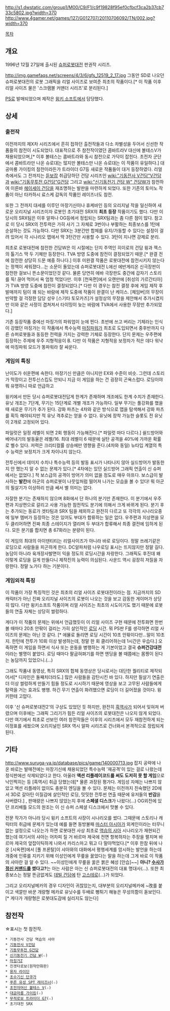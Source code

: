 http://s1.dwstatic.com/group1/M00/C9/F1/c9f19828f95ef0cfbcf3ca2b37cb733c5802.jpg?width=370 http://www.4gamer.net/games/127/G012707/20110706092/TN/002.jpg?width=370

[[목차]]

== 개요 ==

1996년 12월 27일에 출시된 [[슈퍼로봇대전]] 판권작 시리즈. 

http://img.gamefaqs.net/screens/4/3/6/gfs_12519_2_17.jpg
그동안 SD로 나오던 슈퍼로봇대전의 로봇 그래픽을 리얼 사이즈로 보여준 최초의 작품이다.[* 이 작품 이후 리얼 사이즈 물은 '스크램블 커맨더 시리즈'로 분리된다.] 

[[PS]]로 발매되었으며 제작은 [[윙키 소프트]]에서 담당했다.

== 상세 ==
=== 출전작 ===
이전까지의 제X차 시리즈에서 흔히 접하던 출전작들과 다소 차별성을 두어서 신선한 작품들의 참전이 시도되었다. 대표적으로 주 참전작이였던 콤바트라V 대신에 볼테스V가 채용되었으며,[* 이후 볼테스는 콤바트라와 동시 참전으로 가닥이 잡힌다. 초전자 군단에서 콤바트라만 나온 슈로대는 많지만 볼테스만 나온 슈로대는 이 작품이 유일하다.] 대공마룡 가이킹의 참전이라든가 트라이더 G7등 새로운 작품들이 대거 등장하였다. 리얼 측에서도 그 전까지는 [[듣보잡]] 취급당하던 건담 시리즈인 [[wiki:"기동전사 V건담"V건담]]과 [[wiki:"기동무투전 G건담"G건담]] 그리고 [[wiki:"신기동전기 건담 W" 건담W]]가 참전하여 이른바 [[헤이세이 건담]]을 재조명하는 발판을 마련하게 되었다. 또한 기존의 토미노 작품이 아닌 타카하시 료스케 감독의 작품인 레이즈너도 참전.

또한 그 전까지 대세를 이루던 마장기신이나 휴케바인 등의 오리지널 작을 일신하여 새로운 오리지널 시리즈이자 로봇인 초기대전 SRX의 '''최초 등장''' 작품이기도 했다. 다만 이 당시의 SRX팀은 이후 알파나 OG등에서 정립되는 SRX팀과는 좀 다른 점이 많다. 참고로 이 당시 SRX의 전투력은 가히 사기 그 자체로 3번이나 부활하는 최종보스를 1턴에 순살하는 것도 가능하다. 다만 SRX는 3분간만 합체를 유지/가동할 수 있다는 설정이 걸려 있어서 각 시나리오 맵에서 딱 3턴간만 사용할 수 있다. 3턴이 지나면 강제로 분리.

최초로 로봇대전에 참전한 건담W은 이 시절에는 단지 주역인 히이로의 건담 윙과 젝스의 톨기스 딱 두 기체만 등장한다. TVA 방영 도중에 참전이 결정되었기 때문.[* 완결 전에 참전한 상당히 드문 예중 하나다.] 이후 미완결 작품은 로봇대전에 참전시키지 않는다는 정책이 세워졌다...는 소문이 돌았는데 슈퍼로봇대전 L에선 에반게리온 신극장판이 참전한 걸보니 뜬소문이었던것 같다. 물론 당연히 에바 극장판도 중간에 갑자기 스토리를 뚝! 끊어 먹어서 욕 엄청 먹었다만. 이후 [천옥편]에서 오랜만에 [취성의 가르간티아]가 TVA 방영 도중에 참전이 결정되었다.[* 다만 이 경우는 참전 결정 후에 게임 제작 후 발매까지 텀이 꽤 되는 바람에 제작 도중에 작품이 완결이 난 케이스. [체임버]의 무장이 빈약할 걸 걱정한 담당 성우 [스기타 토모카즈]가 설정상의 무장을 제안해서 추가시켰지만 이와 같은 사정이 겹쳐져서 타이밍이 늦는 바람에 TVA에서 사용한 무장만 추가되었다.]

기존 등장작품 중에선 마징가의 파워업이 눈에 띈다. 초반에 쓰고 버리는 기체라는 인식이 강했던 마징가는 이 작품에서 특수능력 [[마징파워]]가 최초로 도입되면서 중후반까지 다른 슈퍼로봇들과 동등한 전력을 가지는 강력한 기체로 등장한다. 단지 문제는 우주편에 등장하는 주제에 우주 지형적응이 B. 다만 이 작품은 지형적응 보정차가 적은 데다 워낙에 마징파워 모드가 똥파워라 잘 싸운다.

=== 게임의 특징 ===
난이도가 쉬운편에 속한다. 마장기신 만큼은 아니지만 EX와 수준이 비슷. 그런데 스토리가 막장이고 전투신스킵도 안되니 지금 이 게임을 하는 건 굉장히 곤욕스럽다. 로딩이야 뭐 유명하니 따로 언급하고

윙키에서 만든 당시 슈퍼로봇대전답게 한계가 존재하며 개조에도 한계 수치가 존재한다. 유닛 개조는 7단계, 무기는 15단계로 개별 개조가 가능하다. 일부 무기는 풀강화를 했을 때 새로운 무기가 추가 된다. 강화 파츠는 4차와 같은 방식으로 맵을 탐색해서 강화 파츠를 획득 해야되지만 적 유닛 격추로는 얻을 수 없다. 유닛에 장착 가능한 슬롯도 전 유닛이 2개로 고정되어 있다. 

파일럿은 일정 레벨이 되면 2회 행동이 가능해진다.[* 파일럿 마다 다르다.] 쉴드방어와 베어내기의 발동율은 레벨/16. 최대 레벨이 6 때문에 실탄 공격을 40%에 가까운 확률로 벨수 있다. 저력은 크리티컬률 상승에만 영향을 준다.(4차와 동일) 뉴타입 계열의 특수 능력은 보정치가 크게 차이나지 않는다.

전투신에서 데미지 수치나 특수능력 등의 발동 표시가 나타나지 않아 실드방어가 발동한 지 안 했는지 알 수 없는 문제가 있다.[* 4차에는 있던 실드방어 그래픽 연출이 신 슈퍼에서는 없었다.] 적 보스급의 공격이 방어가 의미 없을 정도로 매우 아프다. 보스급이 발사하는 '''발칸'''에 아군의 슈퍼로봇이 나뭇잎처럼 떨어져 나가는 모습을 볼 수 있다! 뭐 아군의 필살기가 이상하리 만큼 쎄서 별 의미는 없다.

자잘한 분기는 존재하지 않으며 8화에서 단 하나의 분기만 존재한다. 이 분기에서 우주편과 지상편으로 갈리고 사용 가능한 참전작도 분기에 의해서 크게 바뀌게 된다. 분기 후는 추가되는 동료가 겟타팀과 SRX 팀을 제외하고 완전히 다르고 또 각각의 시나리오중에 일부 멤버가 등장하는 것은 있어도 부대가 합류하는 일은 없다. 우주편과 지상편을 모두 클리어하면 진짜 최종 스테이지가 열리며 두 부대가 합류해서 최종 결전에 임하게 된다. 모든 분기를 합치면 총 67화라는 분량이 된다.

이 게임의 최대의 아이덴티티는 리얼사이즈가 아니라 바로 로딩이다. 정말 쓰레기같은 로딩으로 사람들을 피곤하게 한다. DC알파처럼 나우로딩 표시는 뜨지않지만 정말 길다. 농담이 아니라 육개장사발면이 익을 정도의 로딩시간을 자랑한다. 그래픽도 후진데 왜 이렇게 로딩을 길게 만들다니 제작진의 능력이 의심된다. 사운드 역시 굉장히 저질을 자랑한다. 정말 노가다 하는 기분이다.

=== 게임외적 특징 ===
이 작품이 가장 특징적인 것은 최초의 리얼 사이즈 로봇대전이라는 점. 지금까지의 SD 캐릭터가 아닌 진짜 오리지널 사이즈의 로봇이 나오는 것을 보고 감동한 게이머가 상당히 많다. 다만 윙키소프트 작품이며 리얼 사이즈는 최초의 시도이기도 했기 때문에 로봇들의 연출 자체는 상당히 썰렁하다. 

게다가 이 작품의 문제는 위에서 언급했듯이 이 리얼 사이즈 구현 때문에 전투화면 한번 볼 때마다 20초 안팎이 걸리는 가히 살인적인 [[로딩]] 시간. 뭐 PS판 F를 생각하면 리얼 사이즈의 문제는 아닌 것 같다. [* 에뮬로 돌리면 로딩 시간이 10초 안팎이다만...말이 10초지. 한턴에 전투가 10회 이상 발생하는데, 정말 한 회 클리어하는데 1시간은 우습다.] 오죽하면 이 게임을 하면서 식사 또는 운동을 병행하는 게 기본이었고 결국 '''슈퍼건강대전'''이라는 별명이 붙었다. 로딩 때마다 팔굽혀펴기를 하면 엔딩을 볼 때쯤에는 몸짱이 된다는 농담까지 있었으니.(…)

 {{{#!html
<script type="text/javascript" src="http://ext.nicovideo.jp/thumb_watch/sm84660"></script>
</object>}}}
그래도 작품내 동영상, 특히 SRX의 합체 동영상은 당시로서는 대단한 퀄리티로 제작되어서[* 디자인은 둘째치더라도.] 많은 사람들을 감탄시킨 바 있다. 하지만 필살기 연출은 더 이상 썰렁하게 만들기 힘들 정도로 시시하기 때문에 영상을 보고 고무된 사람들에게 탈력을 거는 효과도 병행. 하긴 무기 연출이 화려했으면 로딩이 더 길어졌을 것이다. 윙키한테 고맙다.

이후 '신 슈퍼로봇대전2'의 구상도 있었던 듯 하지만, 완전히 [[흑역사]]가 되어서 잊혀져 버렸으며 이후에는 그래픽 그리기가 힘든 리얼 사이즈의 로봇대전은 나오지 않게 되었다. 다만 여기에서 최초로 선보인 여러 참전작들은 이후의 시리즈에서 모두 재참전하게 되는 이정표를 세웠으며 오리지널인 SRX 역시 알파 시리즈로 건너와서 본격적으로 정립되게 된다.
 
== 기타 ==
http://www.suruga-ya.jp/database/pics/game/140000713.jpg
잡지 공략에 나온 바로는 발매전에는 마장기신에 채용되었던 특수능력 '재공격'이 있는 걸로 나왔는데 정식판에선 삭제되었다고 한다. 아울러 '''액션 리플레이코드를 써도 도저히 못 할 게임'''으로 낙인찍히는 등 [흑역사] 취급 당했는데[* 물론 과장된 평가다. 게임성 자체는 나쁘지 않았고 액션 리플레이 없이도 충분히 엔딩을 볼 수 있다. 문제는 이전까지 친숙했던 2D에서 3D로 갈아탄 이질감에 살인적인 로딩, 밋밋한 전투씬 연출 때문에 유저들의 '''반감'''을 사버렸다.] ,  판매량은 나쁘지 않았는지 후에 '''스페셜 디스크'''가 나왔다(...) OG외전에 있던 프리배틀 모드의 원조는 이 신 슈퍼 스페셜 디스크에서 맛볼 수 있다.

전문 작가가 아니라 당시 윙키 소프트의 사장이 시나리오를 썼다. 그때문에 스토리나 캐릭터의 취급에 문제가 있는데 예를 들면 동방불패 [[마스터 아시아]]가 외계인이라는 터무니없는 설정으로 나오는가 하면 로봇대전 사상 최초로 [[역습의 샤아]] 시나리오가 재현되긴 했는데 여기서의 샤아는 어차피 질 거 바르마 제국에 전면 항복하자는 주장을 펼치며 바르마 제국의 앞잡이틱하게 나와서 카리스마고 뭐고 다 말아먹었다.[* 이후 한참 뒤에 나온 [시옥편]에서 [풀 프론탈]이 샤아와의 대화에서 평행세계를 암시하는 발언을 하는데 개중에 인류를 지키기 위해 이성인에게 무릎을 꿇었다는 말을 하는데 그게 바로 이 작품의 샤아란 걸 알 수 있다. ~~이성인에게 무릎을 꿇은 붉은 혜성 [안습]~~] '''아니? [[수사]]가 [[정신 커맨드]]를 썼다고?'''는 아는 사람은 아는 신 슈퍼로봇대전의 대표 명대사(...). 또한 최종보스는 정말 뜬금없게도 [[데빌 건담]]에 탄 [[고스테로]](...)가 되었다.

그리고 오리지널메카의 경우 디자인이 귀찮았는지, 대부분의 오리지널메카에 ~改를 붙이고 색깔만 바꾼 개량형 메카로 유닛수를 두배로 뻥튀기 해놓은 무성의함이 돋보인다.[* 게다가 개량형은 로봇대도감에 실리지도 않는다] 

== 참전작 ==
☆표시는 첫 참전작.
 * 기동전사 건담 역습의 샤아
 * [[기동전사 V건담]]
 * [[기동무투전 G건담]]
 * [[신기동전기 건담 W]](☆)
 * [[마징가Z]]
 * 진겟타로보(원작만화판)
 * [[용자 라이딘]]
 * [[초수기신 단쿠가]]
 * [[푸른 유성 SPT 레이즈너]](☆)
 * [[초전자머신 볼테스 V]](☆)
 * [[대공마룡 가이킹]](☆)
 * [[무적로보 트라이더 G7]](☆)
 * 초기대전 SRX
